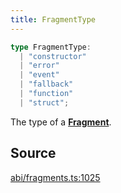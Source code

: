 ```yaml
---
title: FragmentType
---
```


```ts
type FragmentType: 
  | "constructor"
  | "error"
  | "event"
  | "fallback"
  | "function"
  | "struct";
```

The type of a [**Fragment**](/content/classes/Fragment).

## Source

[abi/fragments.ts:1025](https://github.com/dominant-strategies/quais.js/blob/7ad0a969a30d30fc2cf79fa0dcda980927cb6fd5/src/abi/fragments.ts#L1025)
